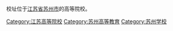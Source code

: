 校址位于[[江苏省|江苏省]][[苏州市|苏州市]]的高等院校。
[[Category:江苏高等院校|Category:江苏高等院校]]
[[Category:苏州高等教育|Category:苏州高等教育]]
[[Category:苏州学校|Category:苏州学校]]